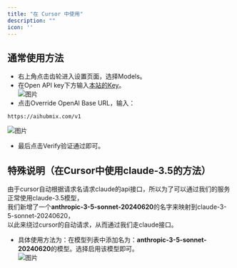 ```yaml
---
title: "在 Cursor 中使用"
description: ""
icon: ''
---
```


## 通常使用方法
- 右上角点击齿轮进入设置页面，选择Models。  
- 在Open API key下方输入[本站的Key](https://aihubmix.com/token)。  
![图片](../media/cur1.png)
- 点击Override OpenAl Base URL，输入：  
```
https://aihubmix.com/v1
```  
![图片](../media/cur2.png)
- 最后点击Verify验证通过即可。

## 特殊说明（在Cursor中使用claude-3.5的方法）
由于cursor自动根据请求名请求claude的api接口，所以为了可以通过我们的服务正常使用claude-3.5模型，  
我们新增了一个**anthropic-3-5-sonnet-20240620**的名字来映射到claude-3-5-sonnet-20240620，  
以此来绕过cursor的自动请求，从而通过我们走claude接口。  
- 具体使用方法为：在模型列表中添加名为：**anthropic-3-5-sonnet-20240620**的模型。选择启用该模型即可。  
![图片](../media/cur3.png)